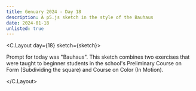 ```yaml
---
title: Genuary 2024 - Day 18
description: A p5.js sketch in the style of the Bauhaus
date: 2024-01-18
unlisted: true
---
```



<C.Layout day={18} sketch={sketch}>

Prompt for today was "Bauhaus". This sketch combines two exercises that were
taught to beginner students in the school's Preliminary Course on Form
(Subdividing the square) and Course on Color (In Motion).

</C.Layout>
